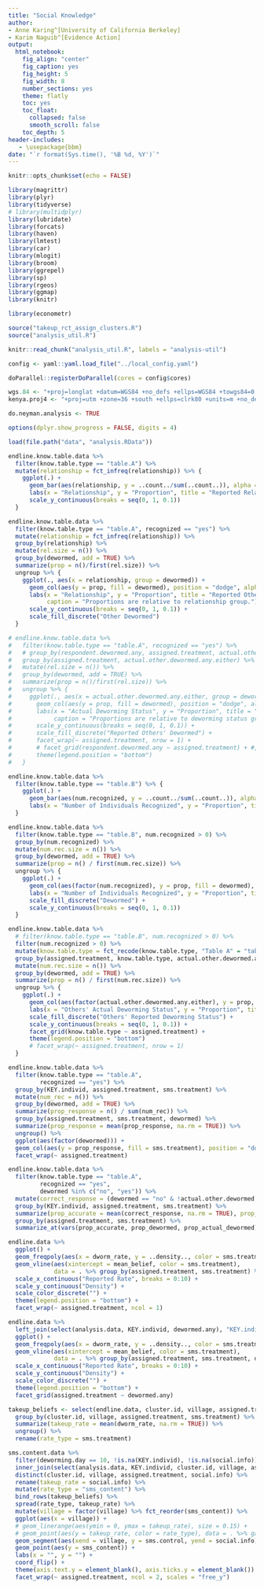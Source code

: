 ```yaml
---
title: "Social Knowledge"
author:
- Anne Karing^[University of California Berkeley]
- Karim Naguib^[Evidence Action]
output:
  html_notebook:
    fig_align: "center"
    fig_caption: yes
    fig_height: 5
    fig_width: 8
    number_sections: yes
    theme: flatly
    toc: yes
    toc_float:
      collapsed: false
      smooth_scroll: false
    toc_depth: 5
header-includes:
   - \usepackage{bbm}
date: "`r format(Sys.time(), '%B %d, %Y')`"
---
```


```r
knitr::opts_chunk$set(echo = FALSE)
```

```r
library(magrittr)
library(plyr)
library(tidyverse)
# library(multidplyr)
library(lubridate)
library(forcats)
library(haven)
library(lmtest)
library(car)
library(mlogit)
library(broom)
library(ggrepel)
library(sp)
library(rgeos)
library(ggmap)
library(knitr)

library(econometr)

source("takeup_rct_assign_clusters.R")
source("analysis_util.R")

knitr::read_chunk("analysis_util.R", labels = "analysis-util")

config <- yaml::yaml.load_file("../local_config.yaml")

doParallel::registerDoParallel(cores = config$cores)

wgs.84 <- "+proj=longlat +datum=WGS84 +no_defs +ellps=WGS84 +towgs84=0,0,0"
kenya.proj4 <- "+proj=utm +zone=36 +south +ellps=clrk80 +units=m +no_defs"

do.neyman.analysis <- TRUE

options(dplyr.show_progress = FALSE, digits = 4)
```

```r
load(file.path("data", "analysis.RData"))
```

```r
endline.know.table.data %>% 
  filter(know.table.type == "table.A") %>% 
  mutate(relationship = fct_infreq(relationship)) %>% {
    ggplot(.) +
      geom_bar(aes(relationship, y = ..count../sum(..count..)), alpha = 0.5, color = "black") + 
      labs(x = "Relationship", y = "Proportion", title = "Reported Relationships", subtitle = "Table A only", caption = sprintf("Number of knowledge queries: %d", nrow(.))) +
      scale_y_continuous(breaks = seq(0, 1, 0.1))
  }
```

```r
endline.know.table.data %>% 
  filter(know.table.type == "table.A", recognized == "yes") %>% 
  mutate(relationship = fct_infreq(relationship)) %>% 
  group_by(relationship) %>% 
  mutate(rel.size = n()) %>% 
  group_by(dewormed, add = TRUE) %>% 
  summarize(prop = n()/first(rel.size)) %>% 
  ungroup %>% {
    ggplot(., aes(x = relationship, group = dewormed)) +
      geom_col(aes(y = prop, fill = dewormed), position = "dodge", alpha = 0.5, color = "black") + 
      labs(x = "Relationship", y = "Proportion", title = "Reported Others' Deworming", subtitle = "Table A only",
           caption = "Proportions are relative to relationship group.") +
      scale_y_continuous(breaks = seq(0, 1, 0.1)) +
      scale_fill_discrete("Other Dewormed")
  }
```

```r
# endline.know.table.data %>% 
#   filter(know.table.type == "table.A", recognized == "yes") %>% 
#   # group_by(respondent.dewormed.any, assigned.treatment, actual.other.dewormed.any.either) %>% 
#   group_by(assigned.treatment, actual.other.dewormed.any.either) %>% 
#   mutate(rel.size = n()) %>% 
#   group_by(dewormed, add = TRUE) %>% 
#   summarize(prop = n()/first(rel.size)) %>% 
#   ungroup %>% {
#     ggplot(., aes(x = actual.other.dewormed.any.either, group = dewormed)) +
#       geom_col(aes(y = prop, fill = dewormed), position = "dodge", alpha = 0.5, color = "black") + 
#       labs(x = "Actual Deworming Status", y = "Proportion", title = "Reported and Actual Others' Deworming", subtitle = "Table A only",
#            caption = "Proportions are relative to deworming status group.") +
#       scale_y_continuous(breaks = seq(0, 1, 0.1)) +
#       scale_fill_discrete("Reported Others' Dewormed") +
#       facet_wrap(~ assigned.treatment, nrow = 1) +
#       # facet_grid(respondent.dewormed.any ~ assigned.treatment) + #, nrow = 1) +
#       theme(legend.position = "bottom")
#   }
```

```r
endline.know.table.data %>% 
  filter(know.table.type == "table.B") %>% { 
    ggplot(.) +
      geom_bar(aes(num.recognized, y = ..count../sum(..count..)), alpha = 0.5, color = "black") + 
      labs(x = "Number of Individuals Recognized", y = "Proportion", title = "Recognized in Pairs", subtitle = "Table B only", caption = sprintf("Number of knowledge queries: %d", nrow(.))) 
  }
```

```r
endline.know.table.data %>% 
  filter(know.table.type == "table.B", num.recognized > 0) %>%
  group_by(num.recognized) %>% 
  mutate(num.rec.size = n()) %>% 
  group_by(dewormed, add = TRUE) %>% 
  summarize(prop = n() / first(num.rec.size)) %>% 
  ungroup %>% { 
    ggplot(.) +
      geom_col(aes(factor(num.recognized), y = prop, fill = dewormed), position = "dodge", alpha = 0.5, color = "black") + 
      labs(x = "Number of Individuals Recognized", y = "Proportion", title = "Reported Others' Deworming (In Pairs)", subtitle = "Table B only", caption = "Proportions are relative to relationship group.") +
      scale_fill_discrete("Dewormed") +
      scale_y_continuous(breaks = seq(0, 1, 0.1))
  }
```

```r
endline.know.table.data %>% 
  # filter(know.table.type == "table.B", num.recognized > 0) %>%
  filter(num.recognized > 0) %>%
  mutate(know.table.type = fct_recode(know.table.type, "Table A" = "table.A", "Table B" = "table.B")) %>% 
  group_by(assigned.treatment, know.table.type, actual.other.dewormed.any.either) %>% 
  mutate(num.rec.size = n()) %>% 
  group_by(dewormed, add = TRUE) %>% 
  summarize(prop = n() / first(num.rec.size)) %>% 
  ungroup %>% { 
    ggplot(.) +
      geom_col(aes(factor(actual.other.dewormed.any.either), y = prop, fill = dewormed), position = "dodge", alpha = 0.5, color = "black") + 
      labs(x = "Others' Actual Deworming Status", y = "Proportion", title = "Reported and Actual Others' Deworming", caption = "Proportions are relative to facet and actual deworming status groups.") +
      scale_fill_discrete("Others' Reported Deworming Status") +
      scale_y_continuous(breaks = seq(0, 1, 0.1)) +
      facet_grid(know.table.type ~ assigned.treatment) +
      theme(legend.position = "bottom")
      # facet_wrap(~ assigned.treatment, nrow = 1)
  }
```

```r
endline.know.table.data %>% 
  filter(know.table.type == "table.A", 
         recognized == "yes") %>% 
  group_by(KEY.individ, assigned.treatment, sms.treatment) %>% 
  mutate(num_rec = n()) %>% 
  group_by(dewormed, add = TRUE) %>% 
  summarize(prop_response = n() / sum(num_rec)) %>%
  group_by(assigned.treatment, sms.treatment, dewormed) %>% 
  summarize(prop_response = mean(prop_response, na.rm = TRUE)) %>%
  ungroup() %>% 
  ggplot(aes(factor(dewormed))) +
  geom_col(aes(y = prop_response, fill = sms.treatment), position = "dodge") +
  facet_wrap(~ assigned.treatment)

endline.know.table.data %>% 
  filter(know.table.type == "table.A", 
         recognized == "yes", 
         dewormed %in% c("no", "yes")) %>% 
  mutate(correct_response = (dewormed == "no" & !actual.other.dewormed.any.either) | (dewormed == "yes" & actual.other.dewormed.any.either)) %>% 
  group_by(KEY.individ, assigned.treatment, sms.treatment) %>% 
  summarize(prop_accurate = mean(correct_response, na.rm = TRUE), prop_dewormed = mean(dewormed == "yes"), prop_actual_dewormed = mean(actual.other.dewormed.any.either)) %>% 
  group_by(assigned.treatment, sms.treatment) %>%
  summarize_at(vars(prop_accurate, prop_dewormed, prop_actual_dewormed), funs(mean(., na.rm = TRUE)))
```

```r
endline.data %>% 
  ggplot() +
  geom_freqpoly(aes(x = dworm_rate, y = ..density.., color = sms.treatment), binwidth = 1) +
  geom_vline(aes(xintercept = mean_belief, color = sms.treatment), 
             data = . %>% group_by(assigned.treatment, sms.treatment) %>% summarize(mean_belief = mean(dworm_rate, na.rm = TRUE))) +
  scale_x_continuous("Reported Rate", breaks = 0:10) +
  scale_y_continuous("Density") +
  scale_color_discrete("") +
  theme(legend.position = "bottom") +
  facet_wrap(~ assigned.treatment, ncol = 1)  

endline.data %>% 
  left_join(select(analysis.data, KEY.individ, dewormed.any), "KEY.individ") %>% 
  ggplot() +
  geom_freqpoly(aes(x = dworm_rate, y = ..density.., color = sms.treatment), binwidth = 1) +
  geom_vline(aes(xintercept = mean_belief, color = sms.treatment), 
             data = . %>% group_by(assigned.treatment, sms.treatment, dewormed.any) %>% summarize(mean_belief = mean(dworm_rate, na.rm = TRUE))) +
  scale_x_continuous("Reported Rate", breaks = 0:10) +
  scale_y_continuous("Density") +
  scale_color_discrete("") +
  theme(legend.position = "bottom") +
  facet_grid(assigned.treatment ~ dewormed.any)  
```

```r
takeup_beliefs <- select(endline.data, cluster.id, village, assigned.treatment, sms.treatment, dworm_rate) %>% 
  group_by(cluster.id, village, assigned.treatment, sms.treatment) %>% 
  summarize(takeup_rate = mean(dworm_rate, na.rm = TRUE)) %>% 
  ungroup() %>% 
  rename(rate_type = sms.treatment)

sms.content.data %>% 
  filter(deworming.day == 10, !is.na(KEY.individ), !is.na(social.info)) %>% 
  inner_join(select(analysis.data, KEY.individ, cluster.id, village, assigned.treatment), "KEY.individ") %>% 
  distinct(cluster.id, village, assigned.treatment, social.info) %>% 
  rename(takeup_rate = social.info) %>% 
  mutate(rate_type = "sms_content") %>% 
  bind_rows(takeup_beliefs) %>% 
  spread(rate_type, takeup_rate) %>% 
  mutate(village = factor(village) %>% fct_reorder(sms_content)) %>% 
  ggplot(aes(x = village)) +
  # geom_linerange(aes(ymin = 0, ymax = takeup_rate), size = 0.15) +
  # geom_point(aes(y = takeup_rate, color = rate_type), data = . %>% gather(rate_type, takeup_rate) %>% filter(rate_type != "sms_content")) +
  geom_segment(aes(xend = village, y = sms.control, yend = social.info), arrow = arrow(length = unit(0.125, "cm"))) +
  geom_point(aes(y = sms_content)) +
  labs(x = "", y = "") +
  coord_flip() +
  theme(axis.text.y = element_blank(), axis.ticks.y = element_blank()) +
  facet_wrap(~ assigned.treatment, ncol = 2, scales = "free_y")
```

